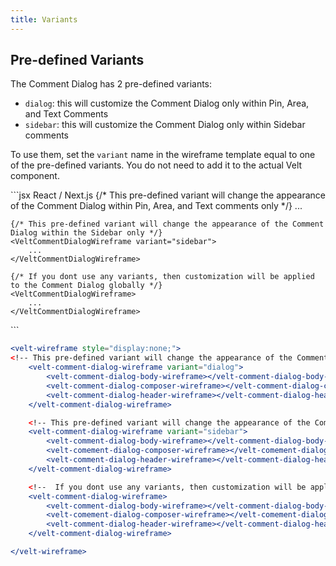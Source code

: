 ```yaml
---
title: Variants
---
```


## Pre-defined Variants

The Comment Dialog has 2 pre-defined variants:
 - `dialog`: this will customize the Comment Dialog only within Pin, Area, and Text Comments
 - `sidebar`: this will customize the Comment Dialog only within Sidebar comments

To use them, set the `variant` name in the wireframe template equal to one of the pre-defined variants. You do not need to add it to the actual Velt component.

<RequestExample>
```jsx React / Next.js
 <VeltWireframe>
    {/* This pre-defined variant will change the appearance of the Comment Dialog within Pin, Area, and Text comments only */}
    <VeltCommentDialogWireframe variant="dialog">
        ...
    </VeltCommentDialogWireframe>

    {/* This pre-defined variant will change the appearance of the Comment Dialog within the Sidebar only */}
    <VeltCommentDialogWireframe variant="sidebar">
        ...
    </VeltCommentDialogWireframe>

    {/* If you dont use any variants, then customization will be applied to the Comment Dialog globally */}
    <VeltCommentDialogWireframe>
        ...
    </VeltCommentDialogWireframe>
</VeltWireframe>
```

```jsx HTML
<velt-wireframe style="display:none;">
<!-- This pre-defined variant will change the appearance of the Comment Dialog within Pin, Area, and Text comments only -->
    <velt-comment-dialog-wireframe variant="dialog">
        <velt-comment-dialog-body-wireframe></velt-comment-dialog-body-wireframe>
        <velt-comment-dialog-composer-wireframe></velt-comment-dialog-composer-wireframe>
        <velt-comment-dialog-header-wireframe></velt-comment-dialog-header-wireframe>
    </velt-comment-dialog-wireframe>

    <!-- This pre-defined variant will change the appearance of the Comment Dialog within the Sidebar only -->
    <velt-comment-dialog-wireframe variant="sidebar">
        <velt-comment-dialog-body-wireframe></velt-comment-dialog-body-wireframe>
        <velt-comement-dialog-composer-wireframe></velt-comement-dialog-composer-wireframe>
        <velt-comment-dialog-header-wireframe></velt-comment-dialog-header-wireframe>
    </velt-comment-dialog-wireframe>

    <!--  If you dont use any variants, then customization will be applied to the Comment Dialog globally -->
    <velt-comment-dialog-wireframe>
        <velt-comment-dialog-body-wireframe></velt-comment-dialog-body-wireframe>
        <velt-comement-dialog-composer-wireframe></velt-comement-dialog-composer-wireframe>
        <velt-comment-dialog-header-wireframe></velt-comment-dialog-header-wireframe>
    </velt-comment-dialog-wireframe>

</velt-wireframe>
```
</RequestExample>